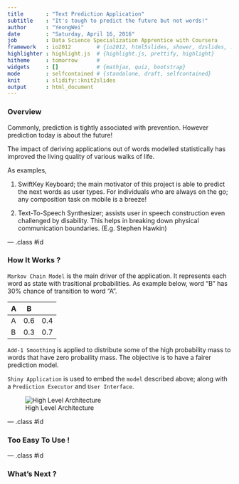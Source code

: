 ```yaml
---
title       : "Text Prediction Application"
subtitle    : "It's tough to predict the future but not words!"
author      : "YeongWei"
date        : "Saturday, April 16, 2016"
job         : Data Science Specialization Apprentice with Coursera
framework   : io2012        # {io2012, html5slides, shower, dzslides, ...}
highlighter : highlight.js  # {highlight.js, prettify, highlight}
hitheme     : tomorrow      # 
widgets     : []            # {mathjax, quiz, bootstrap}
mode        : selfcontained # {standalone, draft, selfcontained}
knit        : slidify::knit2slides
output      : html_document
---
```


### Overview

Commonly, prediction is tightly associated with prevention. However prediction today is about the future!

The impact of deriving applications out of words modelled statistically has improved the living quality of various walks of life.

As examples,

1. SwiftKey Keyboard; the main motivator of this project is able to predict the next words as user types. For individuals who are always on the go; any composition task on mobile is a breeze!

2. Text-To-Speech Synthesizer; assists user in speech construction even challenged by disability. This helps in breaking down physical communication boundaries. (E.g. Stephen Hawkin)

--- .class #id 

### How It Works ?

`Markov Chain Model` is the main driver of the application. It represents each word as state with trasitional probabilities. As example below, word "B" has 30% chance of transition to word "A".

   | A | B |
---|---|---|
 A | 0.6 | 0.4 |
 B | 0.3 | 0.7 |
     
 
`Add-1 Smoothing` is applied to distribute some of the high probability mass to words that have zero probaility mass. The objective is to have a fairer prediction model.

`Shiny Application` is used to embed the `model` described above; along with a `Prediction Executor` and `User Interface`.

![High Level Architecture](images/high-level-architecture.png)

--- .class #id 

### Too Easy To Use !

--- .class #id 

### What's Next ?
